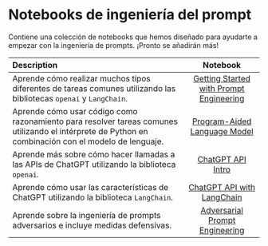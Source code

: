 #  Notebooks de ingeniería del prompt

Contiene una colección de notebooks que hemos diseñado para ayudarte a empezar con la ingeniería de prompts. ¡Pronto se añadirán más!

| Description   | Notebook   | 
| :------------ | :---------: | 
|Aprende cómo realizar muchos tipos diferentes de tareas comunes utilizando las bibliotecas `openai` y `LangChain`.|[Getting Started with Prompt Engineering](https://github.com/AdamLeeN/Prompt-Engineering-Guide/blob/main/notebooks/pe-lecture.ipynb)|
|Aprende cómo usar código como razonamiento para resolver tareas comunes utilizando el intérprete de Python en combinación con el modelo de lenguaje.|[Program-Aided Language Model](https://github.com/AdamLeeN/Prompt-Engineering-Guide/blob/main/notebooks/pe-pal.ipynb)|
|Aprende más sobre cómo hacer llamadas a las APIs de ChatGPT utilizando la biblioteca `openai`.	|[ChatGPT API Intro](https://github.com/AdamLeeN/Prompt-Engineering-Guide/blob/main/notebooks/pe-chatgpt-intro.ipynb)|
|Aprende cómo usar las características de ChatGPT utilizando la biblioteca `LangChain`.|[ChatGPT API with LangChain](https://github.com/AdamLeeN/Prompt-Engineering-Guide/blob/main/notebooks/pe-chatgpt-langchain.ipynb)|
|Aprende sobre la ingeniería de prompts adversarios e incluye medidas defensivas.|[Adversarial Prompt Engineering](https://github.com/AdamLeeN/Prompt-Engineering-Guide/blob/main/notebooks/pe-chatgpt-adversarial.ipynb)|
